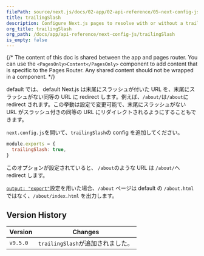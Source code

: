 ```yaml
---
filePath: source/next.js/docs/02-app/02-api-reference/05-next-config-js/trailingSlash.mdx
title: trailingSlash
description: Configure Next.js pages to resolve with or without a trailing slash.
org_title: trailingSlash
org_path: /docs/app/api-reference/next-config-js/trailingSlash
is_empty: false
---
```


{/* The content of this doc is shared between the app and pages router. You can use the `<PagesOnly>Content</PagesOnly>` component to add content that is specific to the Pages Router. Any shared content should not be wrapped in a component. */}

default では、 default Next.js は末尾にスラッシュが付いた URL を、末尾にスラッシュがない同等の URL に redirect します。例えば、`/about/`は`/about`に redirect されます。この挙動は設定で変更可能で、末尾にスラッシュがない URL がスラッシュ付きの同等の URL にリダイレクトされるようにすることもできます。

`next.config.js`を開いて、`trailingSlash`の config を追加してください。

```js:next.config.js
module.exports = {
  trailingSlash: true,
}
```

このオプションが設定されていると、 `/about`のような URL は `/about/`へ redirect します。

[`output: "export"`](/ja/javascript/next.js/v14/02-app/01-building-your-application/10-deploying/02-static-exports)設定を用いた場合、`/about` ページは default の `/about.html` ではなく、`/about/index.html` を出力します。

## Version History

| Version  | Changes                           |
| -------- | --------------------------------- |
| `v9.5.0` | `trailingSlash`が追加されました。 |
